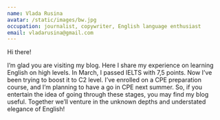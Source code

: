 ```yaml
---
name: Vlada Rusina
avatar: /static/images/bw.jpg
occupation: journalist, copywriter, English language enthusiast
email: vladarusina@gmail.com
---
```


Hi there!

I’m glad you are visiting my blog. Here I share my experience on learning English on high levels.
In March, I passed IELTS with 7,5 points. Now I’ve been trying to boost it to C2 level.
I’ve enrolled on a CPE preparation course, and I’m planning to have a go in CPE next summer.
So, if you entertain the idea of going through these stages, you may find my blog useful.
Together we’ll venture in the unknown depths and understated elegance of English!